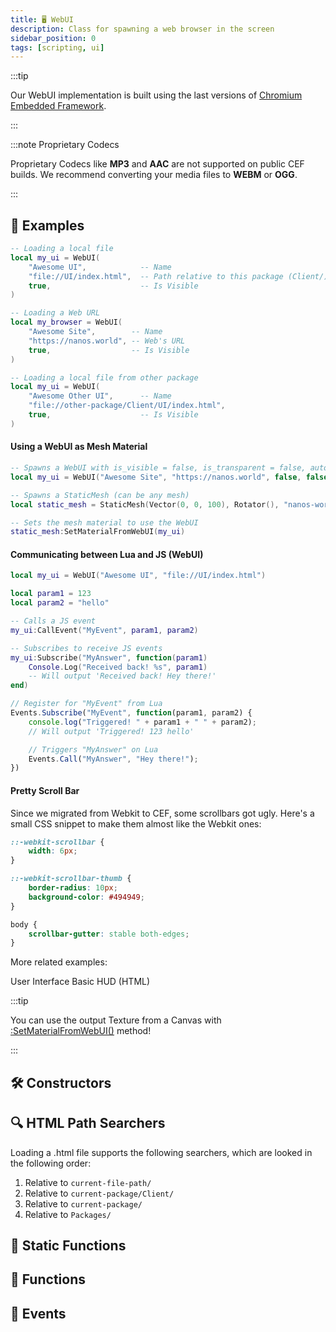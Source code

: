 ```yaml
---
title: 🖥️ WebUI
description: Class for spawning a web browser in the screen
sidebar_position: 0
tags: [scripting, ui]
---
```


<HeaderDeclaration type="Class" name="WebUI" image="/img/docs/webui.webp" />

:::tip

Our WebUI implementation is built using the last versions of [Chromium Embedded Framework](https://bitbucket.org/chromiumembedded/cef).

:::

:::note Proprietary Codecs

Proprietary Codecs like **MP3** and **AAC** are not supported on public CEF builds. We recommend converting your media files to **WEBM** or **OGG**.

:::


## 🎒 Examples

```lua title="Client/Index.lua"
-- Loading a local file
local my_ui = WebUI(
    "Awesome UI",            -- Name
    "file://UI/index.html",  -- Path relative to this package (Client/)
    true,                    -- Is Visible
)

-- Loading a Web URL
local my_browser = WebUI(
    "Awesome Site",        -- Name
    "https://nanos.world", -- Web's URL
    true,                  -- Is Visible
)

-- Loading a local file from other package
local my_ui = WebUI(
    "Awesome Other UI",      -- Name
    "file://other-package/Client/UI/index.html",
    true,                    -- Is Visible
)
```


#### Using a WebUI as Mesh Material

```lua title="Client/Index.lua"
-- Spawns a WebUI with is_visible = false, is_transparent = false, auto_resize = false and size of 500x500
local my_ui = WebUI("Awesome Site", "https://nanos.world", false, false, false, 500, 500)

-- Spawns a StaticMesh (can be any mesh)
local static_mesh = StaticMesh(Vector(0, 0, 100), Rotator(), "nanos-world::SM_Cube")

-- Sets the mesh material to use the WebUI
static_mesh:SetMaterialFromWebUI(my_ui)
```


#### Communicating between Lua and JS (WebUI)

```lua title="Client/Index.lua"
local my_ui = WebUI("Awesome UI", "file://UI/index.html")

local param1 = 123
local param2 = "hello"

-- Calls a JS event
my_ui:CallEvent("MyEvent", param1, param2)

-- Subscribes to receive JS events
my_ui:Subscribe("MyAnswer", function(param1)
    Console.Log("Received back! %s", param1)
    -- Will output 'Received back! Hey there!'
end)
```

```javascript title="script.js"
// Register for "MyEvent" from Lua
Events.Subscribe("MyEvent", function(param1, param2) {
    console.log("Triggered! " + param1 + " " + param2);
    // Will output 'Triggered! 123 hello'

    // Triggers "MyAnswer" on Lua
    Events.Call("MyAnswer", "Hey there!");
})
```


#### Pretty Scroll Bar

Since we migrated from Webkit to CEF, some scrollbars got ugly. Here's a small CSS snippet to make them almost like the Webkit ones:

```css
::-webkit-scrollbar {
    width: 6px;
}

::-webkit-scrollbar-thumb {
    border-radius: 10px;
    background-color: #494949;
}

body {
    scrollbar-gutter: stable both-edges;
}
```

More related examples:

<ReferenceLink href="core-concepts/scripting/user-interface">User Interface</ReferenceLink>
<ReferenceLink href="getting-started/tutorials-and-examples/basic-hud-html">Basic HUD (HTML)</ReferenceLink>

:::tip

You can use the output Texture from a Canvas with [:SetMaterialFromWebUI()](/scripting-reference/classes/base-classes/paintable.mdx#setmaterialfromwebui) method!

:::


## 🛠 Constructors

<ConstructorDeclaration type="Class" name="WebUI" />


## 🔍 HTML Path Searchers

Loading a .html file supports the following searchers, which are looked in the following order:

1. Relative to `current-file-path/`
2. Relative to `current-package/Client/`
3. Relative to `current-package/`
4. Relative to `Packages/`


## 🗿 Static Functions

<StaticFunctionsDeclaration type="Class" name="WebUI" />


## 🦠 Functions

<FunctionsDeclaration type="Class" name="WebUI" />


## 🚀 Events

<EventsDeclaration type="Class" name="WebUI" />